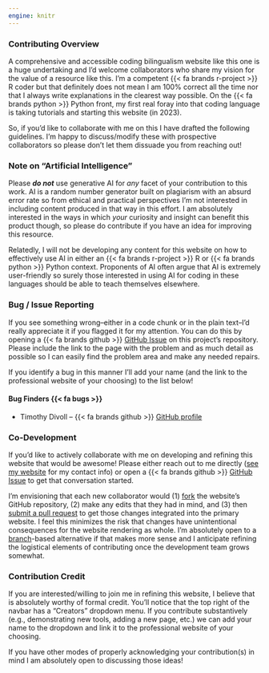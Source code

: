 ```yaml
---
engine: knitr
---
```


### Contributing Overview

A comprehensive and accessible coding bilingualism website like this one is a huge undertaking and I'd welcome collaborators who share my vision for the value of a resource like this. I'm a competent [{{< fa brands r-project >}} R]{.r} coder but that definitely does not mean I am 100% correct all the time nor that I always write explanations in the clearest way possible. On the [{{< fa brands python >}} Python]{.py} front, my first real foray into that coding language is taking tutorials and starting this website (in 2023).

So, if you'd like to collaborate with me on this I have drafted the following guidelines. I'm happy to discuss/modify these with prospective collaborators so please don't let them dissuade you from reaching out!

### Note on "Artificial Intelligence"

Please **_do not_** use generative AI for _any_ facet of your contribution to this work. AI is a random number generator built on plagiarism with an absurd error rate so from ethical and practical perspectives I'm not interested in including content produced in that way in this effort. I am absolutely interested in the ways in which _your_ curiosity and insight can benefit this product though, so please do contribute if you have an idea for improving this resource.

Relatedly, I will not be developing any content for this website on how to effectively use AI in either an [{{< fa brands r-project >}} R]{.r} or [{{< fa brands python >}} Python]{.py} context. Proponents of AI often argue that AI is extremely user-friendly so surely those interested in using AI for coding in these languages should be able to teach themselves elsewhere.

### Bug / Issue Reporting

If you see something wrong--either in a code chunk or in the plain text--I'd really appreciate it if you flagged it for my attention. You can do this by opening a {{< fa brands github >}} [GitHub Issue](https://github.com/njlyon0/collab_bilingualism/issues) on this project's repository. Please include the link to the page with the problem and as much detail as possible so I can easily find the problem area and make any needed repairs.

If you identify a bug in this manner I'll add your name (and the link to the professional website of your choosing) to the list below!

#### Bug Finders {{< fa bugs >}}

- Timothy Divoll -- {{< fa brands github >}} [GitHub profile](https://github.com/tdivoll)

### Co-Development

If you'd like to actively collaborate with me on developing and refining this website that would be awesome! Please either reach out to me directly ([see my website](https://njlyon0.github.io/) for my contact info) or open a {{< fa brands github >}} [GitHub Issue](https://github.com/njlyon0/collab_bilingualism/issues) to get that conversation started.

I'm envisioning that each new collaborator would (1) [fork](https://docs.github.com/en/get-started/quickstart/fork-a-repo) the website's GitHub repository, (2) make any edits that they had in mind, and (3) then [submit a pull request](https://docs.github.com/en/pull-requests/collaborating-with-pull-requests/proposing-changes-to-your-work-with-pull-requests/about-pull-requests) to get those changes integrated into the primary website. I feel this minimizes the risk that changes have unintentional consequences for the website rendering as whole. I'm absolutely open to a [branch](https://docs.github.com/en/pull-requests/collaborating-with-pull-requests/proposing-changes-to-your-work-with-pull-requests/about-branches)-based alternative if that makes more sense and I anticipate refining the logistical elements of contributing once the development team grows somewhat.

### Contribution Credit

If you are interested/willing to join me in refining this website, I believe that is absolutely worthy of formal credit. You'll notice that the top right of the navbar has a "Creators" dropdown menu. If you contribute substantively (e.g., demonstrating new tools, adding a new page, etc.) we can add your name to the dropdown and link it to the professional website of your choosing.

If you have other modes of properly acknowledging your contribution(s) in mind I am absolutely open to discussing those ideas!
